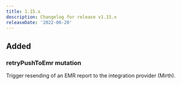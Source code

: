 ```yaml
---
title: 1.15.x
description: Changelog for release v1.15.x
releaseDate: '2022-06-20'
---
```


## Added

### retryPushToEmr mutation

Trigger resending of an EMR report to the integration provider (Mirth).
